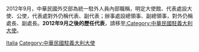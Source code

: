 2012年9月，中華民國外交部為統一駐外人員內部職稱，明定大使館、代表處設大使、公使，代表處對外仍稱代表、副代表；辦事處設總領事、副總領事，對外仍稱處長、副處長。'''2012年9月之後的歷任代表'''，請移至[[:Category:中華民國駐義大利大使|:Category:中華民國駐義大利大使]]。

[[Category:中華民國駐外代表_(歷史)|Italia]]
[[Category:中華民國駐義大利大使|Category:中華民國駐義大利大使]]